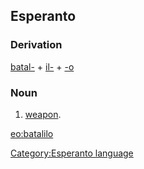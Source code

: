 ==Esperanto==
===Derivation===
[[batali|batal-]] + [[il-]] + [[-o]]
===Noun===
# [[weapon]].

[[eo:batalilo]]
[[Category:Esperanto language]]
{{Universala Vortaro}}